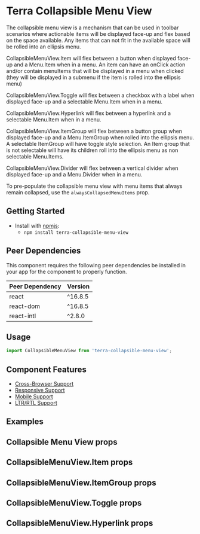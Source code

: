 


<Badge />

# Terra Collapsible Menu View

The collapsible menu view is a mechanism that can be used in toolbar scenarios where actionable items will be displayed face-up and flex based on the space available. Any items that can not fit in the available space will be rolled into an ellipsis menu.

CollapsibleMenuView.Item will flex between a button when displayed face-up and a Menu.Item when in a menu. An item can have an onClick action and/or contain menuItems that will be displayed in a menu when clicked (they will be displayed in a submenu if the item is rolled into the ellipsis menu)

CollapsibleMenuView.Toggle will flex between a checkbox with a label when displayed face-up and a selectable Menu.Item when in a menu.

CollapsibleMenuView.Hyperlink will flex between a hyperlink and a selectable Menu.Item when in a menu.

CollapsibleMenuView.ItemGroup will flex between a button group when displayed face-up and a Menu.ItemGroup when rolled into the ellipsis menu. A selectable ItemGroup will have toggle style selection. An Item group that is not selectable will have its children roll into the ellipsis menu as non selectable Menu.Items.

CollapsibleMenuView.Divider will flex between a vertical divider when displayed face-up and a Menu.Divider when in a menu.

To pre-populate the collapsible menu view with menu items that always remain collapsed, use the `alwaysCollapsedMenuItems` prop.

## Getting Started

- Install with [npmjs](https://www.npmjs.com):
  - `npm install terra-collapsible-menu-view`

<!-- AUTO-GENERATED-CONTENT:START Peer Dependencies -->
## Peer Dependencies

This component requires the following peer dependencies be installed in your app for the component to properly function.

| Peer Dependency | Version |
|-|-|
| react | ^16.8.5 |
| react-dom | ^16.8.5 |
| react-intl | ^2.8.0 |

<!-- AUTO-GENERATED-CONTENT:END -->

## Usage

```jsx
import CollapsibleMenuView from 'terra-collapsible-menu-view';
```

## Component Features

 * [Cross-Browser Support](https://engineering.cerner.com/terra-ui/about/terra-ui/component-standards#cross-browser-support)
 * [Responsive Support](https://engineering.cerner.com/terra-ui/about/terra-ui/component-standards#responsive-support)
 * [Mobile Support](https://engineering.cerner.com/terra-ui/about/terra-ui/component-standards#mobile-support)
 * [LTR/RTL Support](https://engineering.cerner.com/terra-ui/about/terra-ui/component-standards#ltr--rtl)

## Examples
<BasicView title='CollapsibleMenuView Example' />

<AlwaysCollapsedMenuItemsDemo title='Always collapsed menu items' />

<CollapsibleMenuViewStartAligned title='CollapsibleMenuView start alignment' />

<CollapsibleMenuViewWithMultiSelectItems title='CollapsibleMenuView with multiselect items' />

## Collapsible Menu View props
<CollapsibleMenuViewProps />

## CollapsibleMenuView.Item props
<CollapsibleMenuViewItemProps />

## CollapsibleMenuView.ItemGroup props
<CollapsibleMenuViewItemGroupProps />

## CollapsibleMenuView.Toggle props
<CollapsibleMenuViewToggleProps />

## CollapsibleMenuView.Hyperlink props
<CollapsibleMenuViewHyperlinkProps />
